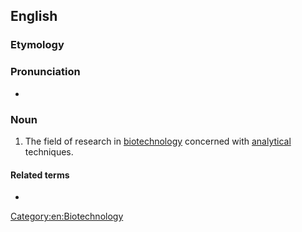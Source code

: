 ==English==

===Etymology===
{{prefix|en|bio|analytics}}

===Pronunciation===
* {{IPA|en|/baɪoʊˌænəˈlɪtɪks/}}

===Noun===
{{en-noun|-}}

# The field of research in [[biotechnology]] concerned with [[analytical]] techniques.

====Related terms====
* {{l|en|bioanalytic}}

[[Category:en:Biotechnology]]